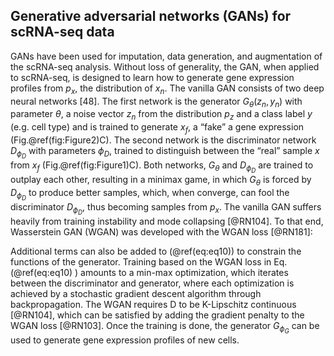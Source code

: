 
## Generative adversarial networks (GANs) for scRNA-seq data {#GANs}

GANs have been used for imputation, data generation, and augmentation of the scRNA-seq analysis. Without loss of generality, the GAN, when applied to scRNA-seq, is designed to learn how to generate gene expression profiles from  $p_{x}$, the distribution of $x_{n}$. The vanilla GAN consists of two deep neural networks [48]. The first network is the generator $G_{\theta}(z_{n},y_{n})$ with parameter $\theta$, a noise vector $z_{n}$ from the distribution $p_{z}$ and a class label $y$ (e.g. cell type) and is trained to generate $x_{f}$, a "fake" a gene expression (Fig.\@ref(fig:Figure2)C). The second network is the discriminator network $D_{\phi_{D}}$ with parameters $\phi_{D}$, trained to distinguish between the "real" sample $x$ from $x_{f}$ (Fig.\@ref(fig:Figure1)C). Both networks\, $G_{\theta}$ and $D_{\phi_{D}}$ are trained to outplay each other, resulting in a minimax game, in which $G_{\theta}$ is forced by $D_{\phi_{D}}$ to produce better samples, which, when converge, can fool the discriminator $D_{\phi_{D}}$, thus becoming samples from $p_{x}$. The vanilla GAN suffers heavily from training instability and mode collapsing [@RN104]<!--[44]-->. To that end, Wasserstein GAN (WGAN) was developed with the WGAN loss [@RN181]<!--[46]-->:  

\begin{equation}
  L(\Theta)=\max_{\phi_{D}}\sum_{n=1}^{N}D_{\phi_{D}}(x_{n})-\sum{n=1}^{N}D_{\phi_{D}}(G_{\theta}(z_{n},y_{n})) (\#eq:eq10)
\end{equation}

Additional terms can also be added to (\@ref(eq:eq10)) to constrain the functions of the generator. Training based on the WGAN loss in Eq. (\@ref(eq:eq10) ) amounts to a min-max optimization, which iterates between the discriminator and generator, where each optimization is achieved by a stochastic gradient descent algorithm through backpropagation. The WGAN requires D to be K-Lipschitz continuous [@RN104]<!--[44]-->, which can be satisfied by adding the gradient penalty to the WGAN loss [@RN103]<!--[47]-->. Once the training is done, the generator $G_{\phi_{G}}$ can be used to generate gene expression profiles of new cells.



